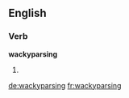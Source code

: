 ==English==

===Verb===
'''wackyparsing'''

# {{context|Internet|slang|lang=en}} {{present participle of|wackyparse}}

[[de:wackyparsing]]
[[fr:wackyparsing]]